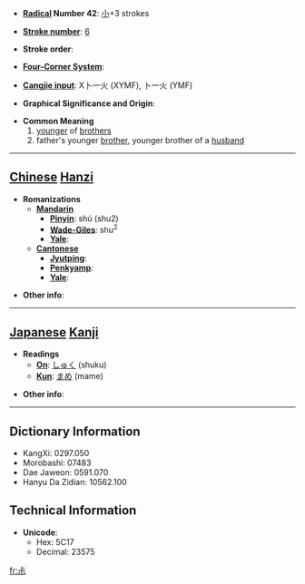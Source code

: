 * '''[[Wiktionary:Chinese radical index| Radical]] Number 42''': [[Wiktionary:Chinese radical index 小|小]]+3 strokes

* '''[[Wiktionary:Chinese total strokes index|Stroke number]]''': [[Wiktionary:Chinese total strokes index 6|6]]

* '''Stroke order''': 

* '''[[Wiktionary:Chinese four corner index|Four-Corner System]]''': 

* '''[[Wiktionary:Chinese Cangjie index|Cangjie input]]''': X卜一火 (XYMF), 卜一火 (YMF)

* '''Graphical Significance and Origin''': 

* '''Common Meaning'''
*#[[younger]] of [[brother]]s
*# father's younger [[brother]], younger brother of a [[husband]]


----

== [[Chinese]] [[Hanzi]] ==

* '''Romanizations'''
** '''[[Mandarin]]'''
*** '''[[Pinyin]]''': shú (shu2)
*** '''[[Wade-Giles]]''': shu<sup>2</sup>
*** '''[[Yale]]''': 
** '''[[Cantonese]]'''
*** '''[[Jyutping]]''':
*** '''[[Penkyamp]]''': 
*** '''[[Yale]]''': 

* '''Other info''': 

----

== [[Japanese]] [[Kanji]] ==

* '''Readings'''
** '''[[On]]''': [[しゅく]] (shuku)
** '''[[Kun]]''': [[まめ]] (mame)

* '''Other info''':  

----

== Dictionary Information ==

* KangXi: 0297.050
* Morobashi: 07483
* Dae Jaweon: 0591.070
* Hanyu Da Zidian: 10562.100

== Technical Information ==

* '''Unicode''':
** Hex: 5C17
** Decimal: 23575

[[fr:尗]]